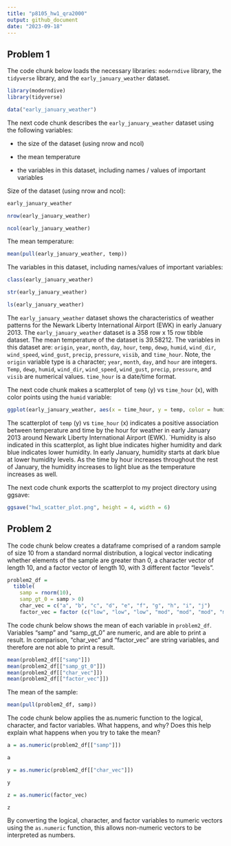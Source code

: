 ```yaml
---
title: "p8105_hw1_qra2000"
output: github_document
date: "2023-09-18"
---
```


## Problem 1

The code chunk below loads the necessary libraries: `moderndive` library, the `tidyverse` library, and the `early_january_weather` dataset.

```r
library(moderndive)
library(tidyverse)
```

```r
data("early_january_weather")
```

The next code chunk describes the `early_january_weather` dataset using the following variables:

*   the size of the dataset (using nrow and ncol)

*   the mean temperature

*   the variables in this dataset, including names / values of important variables


Size of the dataset (using nrow and ncol):
```r
early_january_weather

nrow(early_january_weather)

ncol(early_january_weather)
```

The mean temperature:
```r
mean(pull(early_january_weather, temp))
```

The variables in this dataset, including names/values of important variables:

```r
class(early_january_weather)

str(early_january_weather)

ls(early_january_weather)
```

The `early_january_weather` dataset shows the characteristics of weather patterns for the Newark Liberty International Airport (EWK) in early January 2013. The `early_january_weather` dataset is a 358 row x 15 row tibble dataset. The mean temperature of the dataset is 39.58212. The variables in this dataset are: `origin`, `year`, `month`, `day`, `hour`, `temp`, `dewp`, `humid`, `wind_dir`, `wind_speed`, `wind_gust`, `precip`, `pressure`, `visib`, and `time_hour`. Note, the `origin` variable type is a character; `year`, `month`, `day`, and `hour` are integers. `Temp`, `dewp`, `humid`, `wind_dir`, `wind_speed`, `wind_gust`, `precip`, `pressure`, and `visib` are numerical values. `time_hour` is a date/time format.


The next code chunk makes a scatterplot of `temp` (y) vs `time_hour` (x), with color points using the `humid` variable:

```r
ggplot(early_january_weather, aes(x = time_hour, y = temp, color = humid)) + geom_point()
```

The scatterplot of `temp` (y) vs `time_hour` (x) indicates a positive association between temperature and time by the hour for weather in early January 2013 around Newark Liberty International Airport (EWK). `Humidity is also indicated in this scatterplot, as light blue indicates higher humidity and dark blue indicates lower humidity. In early January, humidity starts at dark blue at lower humidity levels. As the time by hour increases throughout the rest of January, the humidity increases to light blue as the temperature increases as well.

The next code chunk exports the scatterplot to my project directory using ggsave:

```r
ggsave("hw1_scatter_plot.png", height = 4, width = 6)
```


## Problem 2

The code chunk below creates a dataframe comprised of a random sample of size 10 from a standard normal distribution, a logical vector indicating whether elements of the sample are greater than 0, a character vector of length 10, and a factor vector of length 10, with 3 different factor “levels”.

```r
problem2_df = 
  tibble(
    samp = rnorm(10),
    samp_gt_0 = samp > 0)
    char_vec = c("a", "b", "c", "d", "e", "f", "g", "h", "i", "j")
    factor_vec = factor (c("low", "low", "low", "mod", "mod", "mod", "mod", "high", "high", "high"))
```

The code chunk below shows the mean of each variable in `problem2_df`. Variables "samp" and "samp_gt_0" are numeric, and are able to print a result. In comparison, "char_vec" and "factor_vec" are string variables, and therefore are not able to print a result. 

```r
mean(problem2_df[["samp"]]) 
mean(problem2_df[["samp_gt_0"]]) 
mean(problem2_df[["char_vec"]]) 
mean(problem2_df[["factor_vec"]]) 
```

The mean of the sample:

```r
mean(pull(problem2_df, samp))
```

The code chunk below applies the as.numeric function to the logical, character, and factor variables. What happens, and why? Does this help explain what happens when you try to take the mean?

```r

a = as.numeric(problem2_df[["samp"]])

a

y = as.numeric(problem2_df[["char_vec"]])

y

z = as.numeric(factor_vec)

z
```

By converting the logical, character, and factor variables to numeric vectors using the `as.numeric` function, this allows non-numeric vectors to be interpreted as numbers. 




















